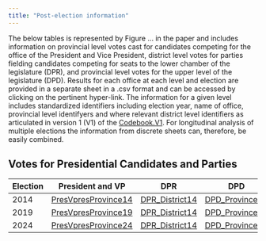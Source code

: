 ```yaml
---
title: "Post-election information"
---
```


The below tables is represented by Figure ... in the paper and includes information on provincial level votes cast for candidates competing for the office of the President and Vice President, district level votes for parties fielding candidates competing for seats to the lower chamber of the legislature (DPR), and provincial level votes for the upper level of the legislature (DPD). Results for each office at each level and election are provided in a separate sheet in a .csv format and can be accessed by clicking on the pertinent hyper-link. The information for a given level includes standardized identifiers including election year, name of office, provincial level identifyers and where relevant district level identifiers as articulated in version 1 (V1) of the [Codebook.V1](Codebook.V1.Pdf). For longitudinal analysis of multiple elections the information from discrete sheets can, therefore, be easily combined.

## Votes for Presidential Candidates and Parties

| Election | President and VP | DPR | DPD |
|------------------|------------------|------------------|------------------|
| 2014 | [PresVpresProvince14](Results/.csv) | [DPR_District14](Results/.csv) | [DPD_Province14](Results/.csv) |
| 2019 | [PresVpresProvince19](Results/.csv) | [DPR_District14](Results/.csv) | [DPD_Province14](Results/.csv) |
| 2024 | [PresVpresProvince24](Results/.csv) | [DPR_District14](Results/.csv) | [DPD_Province14](Results/.csv) |
